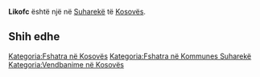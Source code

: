 {{Fshat në 
 | Emri                = Likofc
 | EmriAlt                = 
 | NAME_SHORT_FORM=      
 | NAME_GENERIC=      
 | NAME_SORT_NAME_RO=      LIKOFC
 | FULL_NAME_RO = Likofc
 | FULL_NAME_ND_RO=Likofc
 | SORT_NAME_RG=LIKOFC
 | FULL_NAME_RG=Likofc
 | FULL_NAME_ND_RG=Likofc
 | SRP_NAME_SHORT_FORM=      
 | SRP_NAME_GENERIC=      
 | SRP_NAME_SORT_NAME_RO=      
 | SRP_FULL_NAME_RO = 
 | SRP_FULL_NAME_ND_RO=
 | SRP_SORT_NAME_RG=
 | SRP_FULL_NAME_RG=
 | SRP_FULL_NAME_ND_RG=
 | Emri (Rasa dhanore) = 
 | Figura              = 
 | Shteti              = Kosovo
 | Komuna              = Suharekë
 | Kodi postar         = 
 | Sipërfaqja          = 

 | Popullsia           = 

 | Regj. i popullsisë  = 
 | Dend. e popullsisë  = 
 | Faqja zyrtare       = 
 <!--- Koordinatat ----> 
 | Gjerësia            = 42.665
 | Gjatësia            = 20.770556
 | Lartësia            = 
}}
'''Likofc''' është një [[]] në [[Suharekë]] të [[Kosovës]].

<!-- == Gjeografia == -->
<!-- == Historia == -->
<!-- == Demografia == -->
== Shih edhe ==
{{Komuna Suharekë}}
{{Kosovo-Administrata-Cung}}

[[Kategoria:Fshatra në Kosovës]]
[[Kategoria:Fshatra në Kommunes Suharekë]]
[[Kategoria:Vendbanime në Kosovës]]